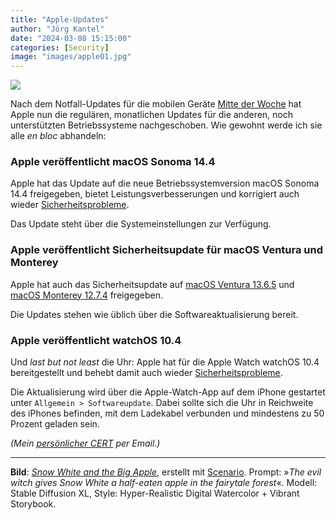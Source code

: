 ```yaml
---
title: "Apple-Updates"
author: "Jörg Kantel"
date: "2024-03-08 15:15:00"
categories: [Security]
image: "images/apple01.jpg"
---
```


[![](images/apple01-b.jpg)](https://www.flickr.com/photos/schockwellenreiter/53570374222/)

Nach dem Notfall-Updates für die mobilen Geräte [Mitte der Woche](https://kantel.github.io/posts/2024030601_security_alert_ios/) hat Apple nun die regulären, monatlichen Updates für die anderen, noch unterstützten Betriebssysteme nachgeschoben. Wie gewohnt werde ich sie alle *en bloc* abhandeln:

### Apple veröffentlicht macOS Sonoma 14.4

Apple hat das Update auf die neue Betriebssystemversion macOS Sonoma 14.4 freigegeben, bietet Leistungsverbesserungen und korrigiert auch wieder [Sicherheitsprobleme](https://support.apple.com/de-de/HT214084).

Das Update steht über die Systemeinstellungen zur Verfügung.

### Apple veröffentlicht Sicherheitsupdate für macOS Ventura und Monterey

Apple hat auch das Sicherheitsupdate auf [macOS Ventura 13.6.5](https://support.apple.com/de-de/HT214085) und [macOS Monterey 12.7.4](https://support.apple.com/de-de/HT214083) freigegeben.

Die Updates stehen wie üblich über die Softwareaktualisierung bereit.

### Apple veröffentlicht watchOS 10.4

Und *last but not least* die Uhr: Apple hat für die Apple Watch  watchOS 10.4 bereitgestellt und behebt damit auch wieder [Sicherheitsprobleme](https://support.apple.com/de-de/HT214088).

Die Aktualisierung wird über die Apple-Watch-App auf dem iPhone gestartet unter `Allgemein > Softwareupdate`. Dabei sollte sich die Uhr in Reichweite des iPhones befinden, mit dem Ladekabel verbunden und mindestens zu 50 Prozent geladen sein.

*(Mein [persönlicher CERT](http://www.gwdg.de/~mreiman1/) per Email.)*

---

**Bild**: *[Snow White and the Big Apple](https://www.flickr.com/photos/schockwellenreiter/53570374222/)*, erstellt mit [Scenario](http://cognitiones.kantel-chaos-team.de/technikgeschichte/rechnerundnetze/scenario.html). Prompt: »*The evil witch gives Snow White a half-eaten apple in the fairytale forest*«. Modell: Stable Diffusion XL, Style: Hyper-Realistic Digital Watercolor + Vibrant Storybook.